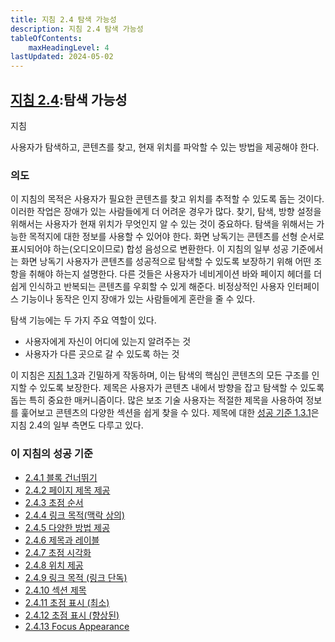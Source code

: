 ```yaml
---
title: 지침 2.4 탐색 가능성
description: 지침 2.4 탐색 가능성
tableOfContents:
    maxHeadingLevel: 4
lastUpdated: 2024-05-02
---
```



## [지침 2.4](https://w3.org/TR/WCAG22#navigable):탐색 가능성

지침

사용자가 탐색하고, 콘텐츠를 찾고, 현재 위치를 파악할 수 있는 방법을 제공해야 한다.

### 의도

이 지침의 목적은 사용자가 필요한 콘텐츠를 찾고 위치를 추적할 수 있도록 돕는 것이다. 이러한 작업은 장애가 있는 사람들에게 더 어려운 경우가 많다. 찾기, 탐색, 방향 설정을 위해서는 사용자가 현재 위치가 무엇인지 알 수 있는 것이 중요하다. 탐색을 위해서는 가능한 목적지에 대한 정보를 사용할 수 있어야 한다. 화면 낭독기는 콘텐츠를 선형 순서로 표시되어야 하는(오디오이므로) 합성 음성으로 변환한다. 이 지침의 일부 성공 기준에서는 화면 낭독기 사용자가 콘텐츠를 성공적으로 탐색할 수 있도록 보장하기 위해 어떤 조항을 취해야 하는지 설명한다. 다른 것들은 사용자가 네비게이션 바와 페이지 헤더를 더 쉽게 인식하고 반복되는 콘텐츠를 우회할 수 있게 해준다. 비정상적인 사용자 인터페이스 기능이나 동작은 인지 장애가 있는 사람들에게 혼란을 줄 수 있다.

탐색 기능에는 두 가지 주요 역할이 있다.

*   사용자에게 자신이 어디에 있는지 알려주는 것
*   사용자가 다른 곳으로 갈 수 있도록 하는 것

이 지침은 [지침 1.3](adaptable)과 긴밀하게 작동하며, 이는 탐색의 핵심인 콘텐츠의 모든 구조를 인지할 수 있도록 보장한다. 제목은 사용자가 콘텐츠 내에서 방향을 잡고 탐색할 수 있도록 돕는 특히 중요한 매커니즘이다. 많은 보조 기술 사용자는 적절한 제목을 사용하여 정보를 훑어보고 콘텐츠의 다양한 섹션을 쉽게 찾을 수 있다. 제목에 대한 [성공 기준 1.3.1](info-and-relationships)은 지침 2.4의 일부 측면도 다루고 있다.

### 이 지침의 성공 기준

*   [2.4.1 블록 건너뛰기](bypass-blocks)
*   [2.4.2 페이지 제목 제공](page-titled)
*   [2.4.3 초점 순서](focus-order)
*   [2.4.4 링크 목적(맥락 상의)](link-purpose-in-context)
*   [2.4.5 다양한 방법 제공](multiple-ways)
*   [2.4.6 제목과 레이블](headings-and-labels)
*   [2.4.7 초점 시각화](focus-visible)
*   [2.4.8 위치 제공](location)
*   [2.4.9 링크 목적 (링크 단독)](link-purpose-link-only)
*   [2.4.10 섹션 제목](section-headings)
*   [2.4.11 초점 표시 (최소)](focus-not-obscured-minimum)
*   [2.4.12 초점 표시 (향상된)](focus-not-obscured-enhanced)
*   [2.4.13 Focus Appearance](focus-appearance)

